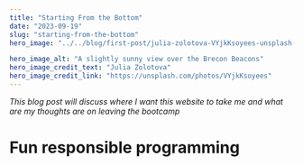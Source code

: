 ```yaml
---
title: "Starting From the Bottom"
date: "2023-09-19"
slug: "starting-from-the-bottom"
hero_image: "../../blog/first-post/julia-zolotova-VYjkKsoyees-unsplash-1.jpg"

hero_image_alt: "A slightly sunny view over the Brecon Beacons"
hero_image_credit_text: "Julia Zolotova"
hero_image_credit_link: "https://unsplash.com/photos/VYjkKsoyees"
---
```


_This blog post will discuss where I want this website to take me and what are my thoughts are on leaving the bootcamp_

# Fun responsible programming
